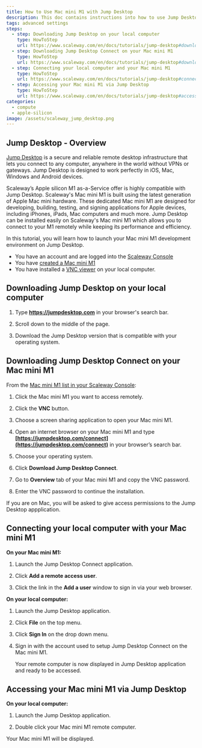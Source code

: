 ```yaml
---
title: How to Use Mac mini M1 with Jump Desktop 
description: This doc contains instructions into how to use Jump Desktop with Mac mini M1
tags: advanced settings
steps:
  - step: Downloading Jump Desktop on your local computer
    type: HowToStep
    url: https://www.scaleway.com/en/docs/tutorials/jump-desktop#downloading-jump-deskptop-on-your-local-computer
  - step: Downloading Jump Desktop Connect on your Mac mini M1
    type: HowToStep
    url: https://www.scaleway.com/en/docs/tutorials/jump-desktop#downloading-jump-desktop-connect-on-your-mac-mini-m1/
  - step: Connecting your local computer and your Mac mini M1
    type: HowToStep
    url: https://www.scaleway.com/en/docs/tutorials/jump-desktop#connecting-your-computer-and-your-mac-mini-m1/  
  - step: Accessing your Mac mini M1 via Jump Desktop
    type: HowToStep
    url: https://www.scaleway.com/en/docs/tutorials/jump-desktop#accessing-your-mac-mini-m1-via-jump-desktop/
categories:
  - compute
  - apple-silicon
image: /assets/scaleway_jump_desktop.png
---
```


## Jump Desktop - Overview

[Jump Desktop](https://jumpdesktop.com) is a secure and reliable remote desktop infrastructure that lets you connect to any computer, anywhere in the world without VPNs or gateways. Jump Desktop is designed to work perfectly in iOS, Mac, Windows and Android devices.

Scaleway’s Apple silicon M1 as-a-Service offer is highly compatible with Jump Desktop. Scaleway's Mac mini M1 is built using the latest generation of Apple Mac mini hardware. These dedicated Mac mini M1 are designed for developing, building, testing, and signing applications for Apple devices, including iPhones, iPads, Mac computers and much more. Jump Desktop can be installed easily on Scaleway's Mac mini M1 which allows you to connect to your M1 remotely while keeping its performance and efficiency.

In this tutorial, you will learn how to launch your Mac mini M1 development environment on Jump Desktop.

<Message type="requirement">

- You have an account and are logged into the [Scaleway Console](https://console.scaleway.com)
- You have [created a Mac mini M1](/compute/apple-silicon/how-to/create-mac-mini-m1)
- You have installed a [VNC viewer](https://www.tightvnc.com/) on your local computer. 

</Message>

## Downloading Jump Desktop on your local computer 

1. Type **https://jumpdesktop.com** in your browser's search bar. 

2. Scroll down to the middle of the page.

    <Lightbox src="scaleway-middle-of-the-page.png" alt="os to choose jump dekstop" />

3. Download the Jump Desktop version that is compatible with your operating system. 


## Downloading Jump Desktop Connect on your Mac mini M1

From the [Mac mini M1 list in your Scaleway Console](https://console.scaleway.com/asaas/servers): 

1. Click the Mac mini M1 you want to access remotely.

2. Click the **VNC** button. 

    <Lightbox src="scaleway-vnc-access.png" alt="vnc button to access mac mini" />

3. Choose a screen sharing application to open your Mac mini M1. 

4. Open an internet browser on your Mac mini M1 and type **[https://jumpdesktop.com/connect](https://jumpdesktop.com/connect)** in your browser’s search bar.

5. Choose your operating system. 

    <Lightbox src="scaleway-jump-desktop-connect.png" alt="download jump desktop connect" />

6. Click **Download Jump Desktop Connect**. 

7. Go to **Overview** tab of your Mac mini M1  and copy the VNC password. 

8. Enter the VNC password to continue the installation.

<Message type="note">

If you are on Mac, you will be asked to give access permissions to the Jump Desktop appplication. 

</Message>


## Connecting your local computer with your Mac mini M1

**On your Mac mini M1:**

1. Launch the Jump Desktop Connect application. 

2. Click **Add a remote access user**. 

    <Lightbox src="scaleway-add-remote-access-user.png" alt="add remote access user " />

3. Click the link in the **Add a user** window to sign in via your web browser.
 

**On your local computer:**

1. Launch the Jump Desktop application. 

2. Click **File** on the top menu. 

3. Click **Sign In** on the drop down menu.

4. Sign in with the account used to setup Jump Desktop Connect on the Mac mini M1. 

    <Lightbox src="scaleway-jump-desktop-remote.png" alt="jump dekstop remote" />

    <Message type="note">
    
    Your remote computer is now displayed in Jump Desktop application and ready to be accessed.

    </Message>


## Accessing your Mac mini M1 via Jump Desktop

**On your local computer:**

1. Launch the Jump Desktop application. 

2. Double click your Mac mini M1 remote computer.

Your Mac mini M1 will be displayed.

<Lightbox src="scaleway-mac-mini-m1.png" alt="mac mini m1 page" />
